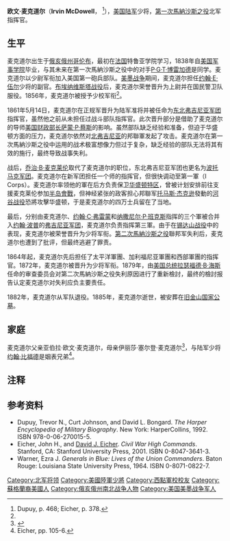 {{Infobox military person
|name= 欧文·麦克道尔<br/>Irvin McDowell
|born= {{birth date|1818|10|15}}
|died= {{death date and age|1885|5|4|1818|10|15}}
|placeofbirth=[[俄亥俄州|俄亥俄州]][[哥伦布_(俄亥俄州)|哥伦布]]
|placeofdeath=[[加利福尼亚州|加利福尼亚州]][[旧金山_(加利福尼亚州)|旧金山]]
|placeofburial= 
|placeofburial_label= 
|image=[[File:Irv_mcdowell.jpg|200px]]
|caption= 
|nickname=
|allegiance= [[美国|美国]]<br/>[[美利坚合众国|美利坚合众国]]
|branch= 美国陆军
|serviceyears=1838年-1882年
|rank= 陆军少将
|commands=
|unit=
|battles=[[美墨战争|美墨战争]]<br/>[[美国南北战争|美国南北战争]]
*[[第一次馬納沙斯之役|第一次馬納沙斯之役]]
*[[第二次馬納沙斯之役|第二次馬納沙斯之役]]
|awards=
|relations=
|laterwork= 
}}
'''欧文·麦克道尔'''（'''Irvin McDowell'''，{{bd|1818年|10月15日|1885年|5月4日|M}} <ref>Dupuy, p. 468; Eicher, p. 378.</ref>），[[美国陆军|美国陆军]]少将，[[第一次馬納沙斯之役|第一次馬納沙斯之役]]北军指挥官。

==生平==
麦克道尔出生于[[俄亥俄州|俄亥俄州]][[哥伦布_(俄亥俄州)|哥伦布]]，最初在[[法国|法国]]特鲁亚学院学习，1838年自[[美国军事学院|美国军事学院]]毕业，与其未来在第一次馬納沙斯之役中的对手[[P·G·T·博雷加德|P·G·T·博雷加德]]是同学。麦克道尔以少尉军衔加入美国第一砲兵部队。[[美墨战争|美墨战争]]期间，麦克道尔担任[[约翰·E·伍尔|约翰·E·伍尔]]少将的副官。[[布埃纳维斯塔战役|布埃纳维斯塔战役]]后，麦克道尔荣誉晋升为上尉并在国民警卫队服役。1856年，麦克道尔被授予少校军衔<ref name=Eicher105/>。

1861年5月14日，麦克道尔在正规军晋升为陆军准将并被任命为[[波托马克军团|东北弗吉尼亚军团]]指挥官，虽然他之前从未担任过战斗部队指挥官。此次晋升部分是借助了麦克道尔的导师[[美国财政部长|美国财政部长]][[萨蒙·P·蔡斯|萨蒙·P·蔡斯]]的影响。虽然部队缺乏经验和准备，但迫于华盛顿方面的压力，麦克道尔依然对[[北弗吉尼亚|北弗吉尼亚]]的邦聯軍发起了攻击。麦克道尔在第一次馬納沙斯之役中运用的战术极富想像力但过于复杂，缺乏经验的部队无法将其有效的施行，最终导致战事失利。

战后，[[乔治·B·麦克莱伦|乔治·B·麦克莱伦]]取代了麦克道尔的职位，东北弗吉尼亚军团也更名为[[波托马克军团|波托马克军团]]。麦克道尔在新军团担任一个师的指挥官，但很快调动至第一軍（I Corps）。麦克道尔率领他的軍在后方负责保卫[[华盛顿特区|华盛顿特区]]，曾被计划安排前往支援麦克莱伦参加[[半岛會戰|半岛會戰]]，但神经紧张的政客担心邦聯军[[托马斯·杰克逊|托马斯·杰克逊]]發動的[[河谷战役|河谷战役]]恐將攻擊华盛顿，于是麦克道尔的四万士兵留在了当地。

最后，分别由麦克道尔、[[约翰·C·弗雷蒙|约翰·C·弗雷蒙]]和[[纳撒尼尔·P·班克斯|纳撒尼尔·P·班克斯]]指挥的三个軍被合并入[[約翰·波普_(軍事將領)|约翰·波普]]的[[弗吉尼亚军团|弗吉尼亚军团]]，麦克道尔负责指挥第三軍。由于在[[锡达山战役|锡达山战役]]中的表现，麦克道尔被荣誉晋升为少将军衔。[[第二次馬納沙斯之役|第二次馬納沙斯之役]]聯邦军失利后，麦克道尔也遭到了批评，但最终逃避了罪责。

1864年起，麦克道尔先后担任了太平洋軍團、加利福尼亚軍團和西部軍團的指挥官。1872年，麦克道尔被晋升为少将军衔。1879年，由[[美国总统|美国总统]][[拉瑟福德·B·海斯|拉瑟福德·B·海斯]]任命的审查委员会对第二次馬納沙斯之役失利原因进行了重新檢討，最终的檢討报告认定麦克道尔对失利应负主要责任。

1882年，麦克道尔从军队退役。1885年，麦克道尔逝世，被安葬在[[旧金山国家公墓|旧金山国家公墓]]。

==家庭==
麦克道尔父亲亚伯拉·欧文·麦克道尔，母亲伊丽莎·塞尔登·麦克道尔<ref name=buckeye>{{Cite web |url=http://landofthebuckeye.net/p918.htm#i2700 |title=Land of the Buckeye genealogy website |accessdate=2010-10-02 |archive-date=2019-06-03 |archive-url=https://web.archive.org/web/20190603192852/http://landofthebuckeye.net/p918.htm#i2700 |dead-url=no }}</ref>，与陆军少将[[约翰·比福德|约翰·比福德]]是姻表兄弟<ref name=Eicher105>Eicher, pp. 105-6.</ref>。

==注释==
{{Reflist|colwidth=30em}}

==参考资料==
* Dupuy, Trevor N., Curt Johnson, and David L. Bongard. ''The Harper Encyclopedia of Military Biography''. New York: HarperCollins, 1992. ISBN 978-0-06-270015-5.
* Eicher, John H., and [[David_J._Eicher|David J. Eicher]]. ''Civil War High Commands''. Stanford, CA: Stanford University Press, 2001. ISBN 0-8047-3641-3.
* Warner, Ezra J. ''Generals in Blue: Lives of the Union Commanders''. Baton Rouge: Louisiana State University Press, 1964. ISBN 0-8071-0822-7.

{{Authority control}}
{{DEFAULTSORT:McDowell, Irvin}}
[[Category:北军将领|Category:北军将领]]
[[Category:美國陸軍少將|Category:美國陸軍少將]]
[[Category:西點軍校校友|Category:西點軍校校友]]
[[Category:蘇格蘭裔美國人|Category:蘇格蘭裔美國人]]
[[Category:俄亥俄州南北战争人物|Category:俄亥俄州南北战争人物]]
[[Category:美国美墨战争军人|Category:美国美墨战争军人]]